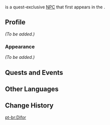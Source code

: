 {{Meta
|missing_NPC_profile  = yes
}}
{{Character Infobox
|type             = Quest NPC
|image            = NPC Difor.png
|realname         = <!-- Optional, if different from in-game name -->
|deceased         = <!-- Past (for deceased prior to events of the game) or free response -->
|region           = Fontaine
|location         = Fontaine
|affiliation      = Maison Gestion
|title            = Gestionnaire

|ancestry         = <!-- Clan/family -->
|father           = 
|mother           = 
|spouse           = 
|sibling          = 
|child            = 
|relative         = 

|voiceEN          =
|voiceCN          = 
|voiceJP          = 
|voiceKR          = 
|dialoguereward   = 
}}
{{Lang|'''Difor'''}} is a quest-exclusive [[NPC]] that first appears in the {{Quest|A Certain Notice}}.

==Profile==
''(To be added.)''

===Appearance===
''(To be added.)''

==Quests and Events==
{{Quests and Events}}

==Other Languages==
{{Other Languages|default_hidden=1
|en      = Difor
|zhs     = 迪福尔
|zhs_rm  = Dífú'ěr
|zht     = 迪福爾
|zht_rm  = Dífú'ěr
|ja      = ディフォール
|ja_rm   = Difooru
|ko      = 뒤포르
|es      = Difor
|fr      = Difor
|ru      = Дифор
|th      = Difor
|vi      = Difor
|de      = Difor
|id      = Difor
|pt      = Difor
|tr      = Difor
|it      = Difor
}}

==Change History==
{{Change History|4.0}}

[[pt-br:Difor]]